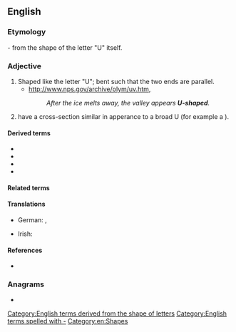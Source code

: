 ==English==


===Etymology===
{{compound|en|U|shaped}} - from the shape of the letter "U" itself.

===Adjective===
{{en-adj}}

# Shaped like the letter "U"; bent such that the two ends are parallel.
#* http://www.nps.gov/archive/olym/uv.htm,
#*: ''After the ice melts away, the valley appears '''U-shaped'''.''
# have a cross-section similar in apperance to a broad U (for example a {{l|en|U-shaped valley}}).

====Derived terms====
* {{l|en|U-shaped recession}}
* {{l|en|U-shaped valley}}
* {{l|en|U-shapedness}}
* {{l|en|U-shapedly}}

====Related terms====
{{Template:letter-shaped}}

====Translations====
{{trans-top|}}
* German: {{t+|de|u-förmig}}, {{t+|de|U-förmig}}
{{trans-mid}}
* Irish: {{t|ga|U-chruthach}}
{{trans-bottom}}

====References====
*{{R:Collins English Dictionary}}

===Anagrams===
* {{anagrams|en|heads up|heads-up}}

[[Category:English terms derived from the shape of letters]]
[[Category:English terms spelled with -]]
[[Category:en:Shapes]]